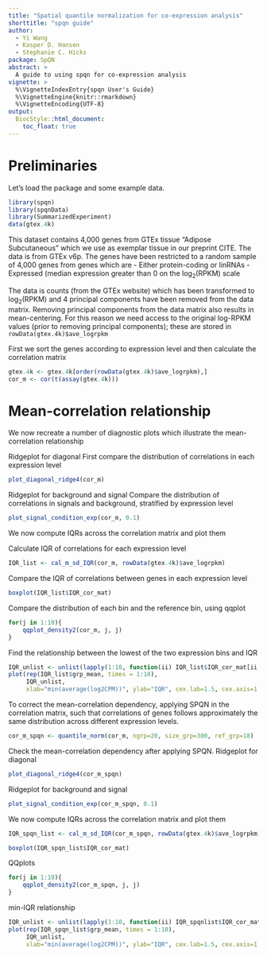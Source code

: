 ```yaml
---
title: "Spatial quantile normalization for co-expression analysis"
shorttitle: "spqn guide"
author:
  - Yi Wang
  - Kasper D. Hansen
  - Stephanie C. Hicks
package: SpQN
abstract: >
  A guide to using spqn for co-expression analysis
vignette: >
  %\VignetteIndexEntry{spqn User's Guide}
  %\VignetteEngine{knitr::rmarkdown}
  %\VignetteEncoding{UTF-8}  
output:
  BiocStyle::html_document:
    toc_float: true
---
```


# Preliminaries


Let's load the package and some example data.

```r
library(spqn)
library(spqnData)
library(SummarizedExperiment)
data(gtex.4k)
```

This dataset contains 4,000 genes from GTEx tissue "Adipose Subcutaneous" which we use as exemplar tissue in our preprint CITE. The data is from GTEx v6p. The genes have been restricted to a random sample of 4,000 genes from genes which are
- Either protein-coding or linRNAs
- Expressed (median expression greater than 0 on the $\log_2(\text{RPKM})$ scale

The data is counts (from the GTEx website) which has been transformed to $\log_2(\text{RPKM})$ and 4 principal components have been removed from the data matrix. Removing principal components from the data matrix also results in mean-centering. For this reason we need access to the original log-RPKM values (prior to removing principal components); these are stored in `rowData(gtex.4k)$ave_logrpkm`

First we sort the genes according to expression level and then calculate the correlation matrix
```r
gtex.4k <- gtex.4k[order(rowData(gtex.4k)$ave_logrpkm),]
cor_m <- cor(t(assay(gtex.4k)))
```

# Mean-correlation relationship

We now recreate a number of diagnostic plots which illustrate the mean-correlation relationship

Ridgeplot for diagonal
First compare the distribution of correlations in each expression level
```r
plot_diagonal_ridge4(cor_m)
```

Ridgeplot for background and signal
Compare the distribution of correlations in signals and background, stratified by expression level
```r
plot_signal_condition_exp(cor_m, 0.1)
```

We now compute IQRs across the correlation matrix and plot them


Calculate IQR of correlations for each expression level
```r
IQR_list <- cal_m_sd_IQR(cor_m, rowData(gtex.4k)$ave_logrpkm)

```

Compare the IQR of correlations between genes in each expression level
```r
boxplot(IQR_list$IQR_cor_mat)
```



Compare the distribution of each bin and the reference bin, using qqplot
```r
for(j in 1:10){
    qqplot_density2(cor_m, j, j)
}
```

Find the relationship between the lowest of the two expression bins and IQR 
```r
IQR_unlist <- unlist(lapply(1:10, function(ii) IQR_list$IQR_cor_mat[ii, ii:10]))
plot(rep(IQR_list$grp_mean, times = 1:10),
     IQR_unlist,
     xlab="min(average(log2CPM))", ylab="IQR", cex.lab=1.5, cex.axis=1.2, col="blue")
```

To correct the mean-correlation dependency, applying SPQN in the correlation matrix, such that correlations of genes follows approximately the same distribution across different expression levels.
```r
cor_m_spqn <- quantile_norm(cor_m, ngrp=20, size_grp=300, ref_grp=18)
```

Check the mean-correlation dependency after applying SPQN.
Ridgeplot for diagonal
```r
plot_diagonal_ridge4(cor_m_spqn)
```

Ridgeplot for background and signal
```r
plot_signal_condition_exp(cor_m_spqn, 0.1)
```

We now compute IQRs across the correlation matrix and plot them


```r
IQR_spqn_list <- cal_m_sd_IQR(cor_m_spqn, rowData(gtex.4k)$ave_logrpkm)

```


```r
boxplot(IQR_spqn_list$IQR_cor_mat)
```


QQplots
```r
for(j in 1:10){
    qqplot_density2(cor_m_spqn, j, j)
}
```

min-IQR relationship
```r
IQR_unlist <- unlist(lapply(1:10, function(ii) IQR_spqnlist$IQR_cor_mat[ii, ii:10]))
plot(rep(IQR_spqn_list$grp_mean, times = 1:10),
     IQR_unlist,
     xlab="min(average(log2CPM))", ylab="IQR", cex.lab=1.5, cex.axis=1.2, col="blue")
```


